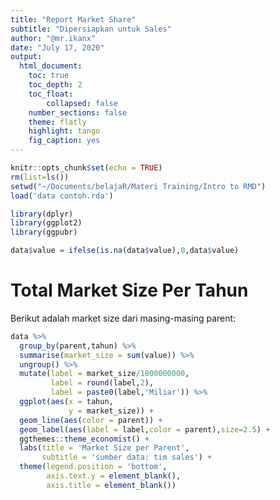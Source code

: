 ```yaml
---
title: "Report Market Share"
subtitle: "Dipersiapkan untuk Sales"
author: "@mr.ikanx"
date: "July 17, 2020"
output: 
  html_document:
    toc: true
    toc_depth: 2
    toc_float: 
        collapsed: false
    number_sections: false
    theme: flatly
    highlight: tango
    fig_caption: yes
---
```


```r
knitr::opts_chunk$set(echo = TRUE)
rm(list=ls())
setwd("~/Documents/belajaR/Materi Training/Intro to RMD")
load('data contoh.rda')

library(dplyr)
library(ggplot2)
library(ggpubr)

data$value = ifelse(is.na(data$value),0,data$value)
```

# Total Market Size Per Tahun

Berikut adalah market size dari masing-masing parent:

```r
data %>% 
  group_by(parent,tahun) %>% 
  summarise(market_size = sum(value)) %>% 
  ungroup() %>% 
  mutate(label = market_size/1000000000,
         label = round(label,2),
         label = paste0(label,'Miliar')) %>% 
  ggplot(aes(x = tahun,
             y = market_size)) +
  geom_line(aes(color = parent)) +
  geom_label(aes(label = label,color = parent),size=2.5) +
  ggthemes::theme_economist() +
  labs(title = 'Market Size per Parent',
       subtitle = 'sumber data: tim sales') +
  theme(legend.position = 'bottom',
        axis.text.y = element_blank(),
        axis.title = element_blank())
```

